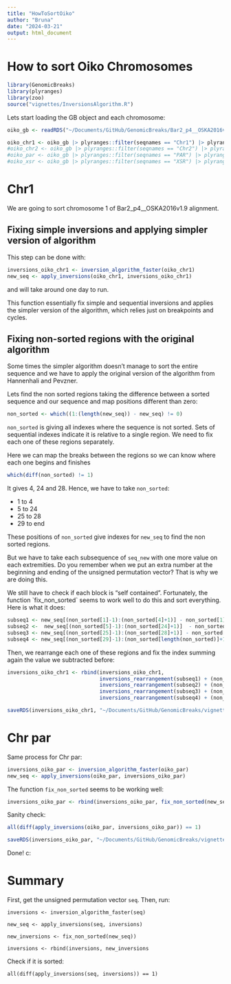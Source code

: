 ```yaml
---
title: "HowToSortOiko"
author: "Bruna"
date: "2024-03-21"
output: html_document
---
```


# How to sort Oiko Chromosomes

```r
library(GenomicBreaks)
library(plyranges)
library(zoo)
source("vignettes/InversionsAlgorithm.R")
```

Lets start loading the GB object and each chromosome:

```r
oiko_gb <- readRDS("~/Documents/GitHub/GenomicBreaks/Bar2_p4__OSKA2016v1.9.rds")

oiko_chr1 <- oiko_gb |> plyranges::filter(seqnames == "Chr1") |> plyranges::filter(seqnames(query) == "Chr1") |> bpGraph()
#oiko_chr2 <- oiko_gb |> plyranges::filter(seqnames == "Chr2") |> plyranges::filter(seqnames(query) == "Chr2") |> bpGraph()
#oiko_par <- oiko_gb |> plyranges::filter(seqnames == "PAR") |> plyranges::filter(seqnames(query) == "PAR") |> bpGraph()
#oiko_xsr <- oiko_gb |> plyranges::filter(seqnames == "XSR") |> plyranges::filter(seqnames(query) == "XSR") |> bpGraph()
```

# Chr1

We are going to sort chromosome 1 of Bar2_p4\_\_OSKA2016v1.9 alignment.

## Fixing simple inversions and applying simpler version of algorithm

This step can be done with:

```r
inversions_oiko_chr1 <- inversion_algorithm_faster(oiko_chr1)
new_seq <- apply_inversions(oiko_chr1, inversions_oiko_chr1)
```

and will take around one day to run.

This function essentially fix simple and sequential inversions and applies the simpler version of the algorithm, which relies just on breakpoints and cycles.

## Fixing non-sorted regions with the original algorithm

Some times the simpler algorithm doesn't manage to sort the entire sequence and we have to apply the original version of the algorithm from Hannenhali and Pevzner.

Lets find the non sorted regions taking the difference between a sorted sequence and our sequence and map positions different than zero:

```r
non_sorted <- which((1:(length(new_seq)) - new_seq) != 0)
```

`non_sorted` is giving all indexes where the sequence is not sorted. Sets of sequential indexes indicate it is relative to a single region. We need to fix each one of these regions separately.

Here we can map the breaks between the regions so we can know where each one begins and finishes

```r
which(diff(non_sorted) != 1)
```

It gives 4, 24 and 28. Hence, we have to take `non_sorted`:

-   1 to 4
-   5 to 24
-   25 to 28
-   29 to end

These positions of `non_sorted` give indexes for `new_seq` to find the non sorted regions.

But we have to take each subsequence of `seq_new` with one more value on each extremities. Do you remember when we put an extra number at the beginning and ending of the unsigned permutation vector? That is why we are doing this.

We still have to check if each block is "self contained". Fortunately, the function \`fix_non_sorted\` seems to work well to do this and sort everything. Here is what it does:

```r
subseq1 <- new_seq[(non_sorted[1]-1):(non_sorted[4]+1)] - non_sorted[1] + 2
subseq2 <-  new_seq[(non_sorted[5]-1):(non_sorted[24]+1)]  - non_sorted[5] + 2
subseq3 <- new_seq[(non_sorted[25]-1):(non_sorted[28]+1)] - non_sorted[25] + 2
subseq4 <- new_seq[(non_sorted[29]-1):(non_sorted[length(non_sorted)]+1)] - non_sorted[29] + 2
```

Then, we rearrange each one of these regions and fix the index summing again the value we subtracted before:

```r
inversions_oiko_chr1 <- rbind(inversions_oiko_chr1, 
                              inversions_rearrangement(subseq1) + (non_sorted[1] - 2),
                              inversions_rearrangement(subseq2) + (non_sorted[5] - 2),
                              inversions_rearrangement(subseq3) + (non_sorted[25] - 2),
                              inversions_rearrangement(subseq4) + (non_sorted[29] - 2))
```

```r
saveRDS(inversions_oiko_chr1, "~/Documents/GitHub/GenomicBreaks/vignettes/inversions_oiko_chr1")
```

# Chr par

Same process for Chr par:

```r
inversions_oiko_par <- inversion_algorithm_faster(oiko_par)
new_seq <- apply_inversions(oiko_par, inversions_oiko_par)
```

The function `fix_non_sorted` seems to be working well:

```r
inversions_oiko_par <- rbind(inversions_oiko_par, fix_non_sorted(new_seq))
```

Sanity check:

```r
all(diff(apply_inversions(oiko_par, inversions_oiko_par)) == 1)
```

```r
saveRDS(inversions_oiko_par, "~/Documents/GitHub/GenomicBreaks/vignettes/inversions_oiko_par")
```

Done! c:

# Summary

First, get the unsigned permutation vector `seq`. Then, run:

`inversions <- inversion_algorithm_faster(seq)`

`new_seq <- apply_inversions(seq, inversions)`

`new_inversions <- fix_non_sorted(new_seq))`

`inversions <- rbind(inversions, new_inversions`

Check if it is sorted:

`all(diff(apply_inversions(seq, inversions)) == 1)`
